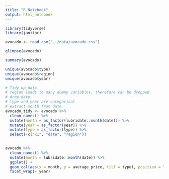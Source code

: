 ```yaml
---
title: "R Notebook"
output: html_notebook
---
```


```r
library(tidyverse)
library(janitor)
```


```r
avocado <- read_csv("../data/avocado.csv")
```

```r
glimpse(avocado)
```

```r
summary(avocado)
```

```r
unique(avocado$type)
unique(avocado$region)
unique(avocado$year)
```


```r
# Tidy up data
# region leads to many dummy variables, therefore can be dropped
# drop date
# type and year are categorical
# extract month from date
avocado_tidy <- avocado %>%
  clean_names() %>%
  mutate(month = as_factor(lubridate::month(date))) %>%
  mutate(year = as_factor(year)) %>%
  mutate(type = as_factor(type)) %>%
  select(-c("x1", "date", "region"))
 
```


```r

avocado %>%
  clean_names() %>%
  mutate(month = lubridate::month(date)) %>%
  ggplot() +
  geom_col(aes(x = month, y = average_price, fill = type), position = "dodge") +
  facet_wrap(~ year)
  
  
```

